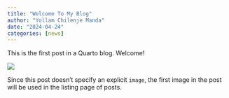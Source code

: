 ```yaml
---
title: "Welcome To My Blog"
author: "Yollam Chilenje Manda"
date: "2024-04-24"
categories: [news]
---
```


This is the first post in a Quarto blog. Welcome!

![](thumbnail.jpg)

Since this post doesn't specify an explicit `image`, the first image in the post will be used in the listing page of posts.
